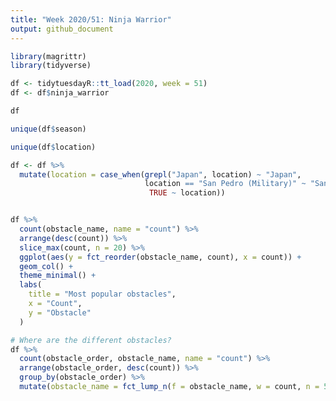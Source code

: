 ```yaml
---
title: "Week 2020/51: Ninja Warrior"
output: github_document
---
```


```r
library(magrittr)
library(tidyverse)

df <- tidytuesdayR::tt_load(2020, week = 51)
df <- df$ninja_warrior
```

```r
df
```



```r
unique(df$season)
```


```r
unique(df$location)
```


```r
df <- df %>%
  mutate(location = case_when(grepl("Japan", location) ~ "Japan", 
                              location == "San Pedro (Military)" ~ "San Pedro",
                               TRUE ~ location)) 

```

```r
```

```r
df %>%
  count(obstacle_name, name = "count") %>%
  arrange(desc(count)) %>%
  slice_max(count, n = 20) %>%
  ggplot(aes(y = fct_reorder(obstacle_name, count), x = count)) +
  geom_col() +
  theme_minimal() +
  labs(
    title = "Most popular obstacles",
    x = "Count",
    y = "Obstacle"
  )

```

```r
# Where are the different obstacles?
df %>%
  count(obstacle_order, obstacle_name, name = "count") %>%
  arrange(obstacle_order, desc(count)) %>%
  group_by(obstacle_order) %>%
  mutate(obstacle_name = fct_lump_n(f = obstacle_name, w = count, n = 5)
```



